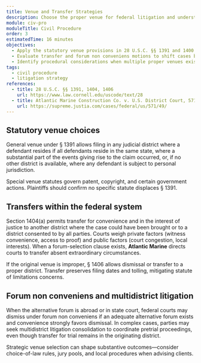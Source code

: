 ```yaml
---
title: Venue and Transfer Strategies
description: Choose the proper venue for federal litigation and understand tools to move cases to more convenient forums.
module: civ-pro
moduleTitle: Civil Procedure
order: 3
estimatedTime: 16 minutes
objectives:
  - Apply the statutory venue provisions in 28 U.S.C. §§ 1391 and 1400.
  - Evaluate transfer and forum non conveniens motions to shift cases between courts.
  - Identify procedural considerations when multiple proper venues exist.
tags:
  - civil procedure
  - litigation strategy
references:
  - title: 28 U.S.C. §§ 1391, 1404, 1406
    url: https://www.law.cornell.edu/uscode/text/28
  - title: Atlantic Marine Construction Co. v. U.S. District Court, 571 U.S. 49 (2013)
    url: https://supreme.justia.com/cases/federal/us/571/49/
---
```

## Statutory venue choices

General venue under § 1391 allows filing in any judicial district where a defendant resides if all defendants reside in the same state, where a substantial part of the events giving rise to the claim occurred, or, if no other district is available, where any defendant is subject to personal jurisdiction.

Special venue statutes govern patent, copyright, and certain government actions. Plaintiffs should confirm no specific statute displaces § 1391.

## Transfers within the federal system

Section 1404(a) permits transfer for convenience and in the interest of justice to another district where the case could have been brought or to a district consented to by all parties. Courts weigh private factors (witness convenience, access to proof) and public factors (court congestion, local interests). When a forum-selection clause exists, **Atlantic Marine** directs courts to transfer absent extraordinary circumstances.

If the original venue is improper, § 1406 allows dismissal or transfer to a proper district. Transfer preserves filing dates and tolling, mitigating statute of limitations concerns.

## Forum non conveniens and multidistrict litigation

When the alternative forum is abroad or in state court, federal courts may dismiss under forum non conveniens if an adequate alternative forum exists and convenience strongly favors dismissal. In complex cases, parties may seek multidistrict litigation consolidation to coordinate pretrial proceedings, even though transfer for trial remains in the originating district.

Strategic venue selection can shape substantive outcomes—consider choice-of-law rules, jury pools, and local procedures when advising clients.

